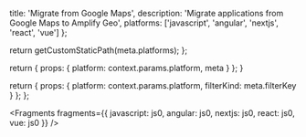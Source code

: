 
  title: 'Migrate from Google Maps',
  description: 'Migrate applications from Google Maps to Amplify Geo',
  platforms: ['javascript', 'angular', 'nextjs', 'react', 'vue']
};

  return getCustomStaticPath(meta.platforms);
};

  return {
    props: {
      platform: context.params.platform,
      meta
    }
  };
}

  return {
    props: {
      platform: context.params.platform,
      filterKind: meta.filterKey
    }
  };
};


<Fragments
  fragments={{
    javascript: js0,
    angular: js0,
    nextjs: js0,
    react: js0,
    vue: js0
  }}
/>
